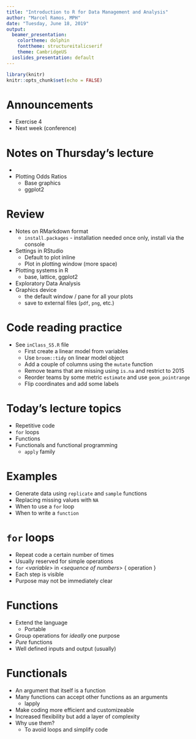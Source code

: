 ```yaml
---
title: "Introduction to R for Data Management and Analysis"
author: "Marcel Ramos, MPH"
date: "Tuesday, June 18, 2019"
output:
  beamer_presentation:
    colortheme: dolphin
    fonttheme: structureitalicserif
    theme: CambridgeUS
  ioslides_presentation: default
---
```


```r
library(knitr)
knitr::opts_chunk$set(echo = FALSE)
```

# Announcements

* Exercise 4
* Next week (conference)

# Notes on Thursday's lecture

* [\color{blue}{Interactivity}](http://mramos.shinyapps.io/obView)
* Plotting Odds Ratios
    * Base graphics
    * ggplot2

# Review

* Notes on RMarkdown format
    * `install.packages` - installation needed once only, install via the
    console
* Settings in RStudio
    * Default to plot inline
    * Plot in plotting window (more space)
* Plotting systems in R
    * base, lattice, ggplot2
* Exploratory Data Analysis
* Graphics device
    * the default window / pane for all your plots
    * save to external files (`pdf`, `png`, etc.)

# Code reading practice

* See `inClass_S5.R` file
    * First create a linear model from variables
    * Use `broom::tidy` on linear model object
    * Add a couple of columns using the `mutate` function
    * Remove teams that are missing using `is.na` and restrict to 2015
    * Reorder teams by some metric `estimate` and use `geom_pointrange`
    * Flip coordinates and add some labels

# Today's lecture topics

* Repetitive code
* `for` loops
* Functions
* Functionals and functional programming
    * `apply` family

# Examples

* Generate data using `replicate` and `sample` functions
* Replacing missing values with `NA`
* When to use a `for` loop
* When to write a `function`

# `for` loops

* Repeat code a certain number of times
* Usually reserved for simple operations
* `for` <_variable_> in <_sequence of numbers_> { operation }
* Each step is visible
* Purpose may not be immediately clear

# Functions

* Extend the language
    * Portable
* Group operations for _ideally_ one purpose
* _Pure_ functions
* Well defined inputs and output (usually)

# Functionals

* An argument that itself is a function
* Many functions can accept other functions as an arguments
    * lapply
* Make coding more efficient and customizeable
* Increased flexibility but add a layer of complexity
* Why use them? 
    * To avoid loops and simplify code

